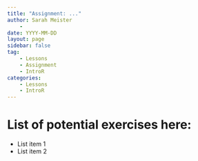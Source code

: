 ```yaml
---
title: "Assignment: ..."
author: Sarah Meister
    - 
date: YYYY-MM-DD
layout: page
sidebar: false
tag:
    - Lessons
    - Assignment
    - IntroR
categories:
    - Lessons
    - IntroR
---
```


# List of potential exercises here: #

* List item 1
* List item 2

